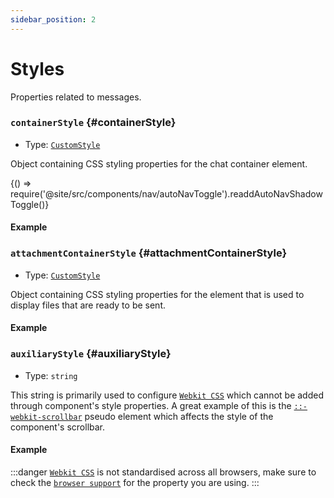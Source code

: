 ```yaml
---
sidebar_position: 2
---
```


# Styles

Properties related to messages.

### `containerStyle` {#containerStyle}

- Type: [`CustomStyle`](./sharedTypes/#customStyle)

Object containing CSS styling properties for the chat container element. <br />


<BrowserOnly>{() => require('@site/src/components/nav/autoNavToggle').readdAutoNavShadowToggle()}</BrowserOnly>

#### Example

<ComponentContainer>
  <AiAssistantBrowser
    containerStyle={{backgroundColor: '#f7f7f7', borderRadius: '15px'}}
    service={{custom: {demo: true}}}
  ></AiAssistantBrowser>
</ComponentContainer>

<LineBreak></LineBreak>

### `attachmentContainerStyle` {#attachmentContainerStyle}

- Type: [`CustomStyle`](./sharedTypes/#customStyle)

Object containing CSS styling properties for the element that is used to display files that are ready to be sent. <br />

#### Example

<ComponentContainer>
  <AiAssistantBrowser
    attachmentContainerStyle={{backgroundColor: '#76fffc57'}}
    service={{custom: {demo: {displayFileAttachmentContainer: true}}}}
  ></AiAssistantBrowser>
</ComponentContainer>

<LineBreak></LineBreak>

### `auxiliaryStyle` {#auxiliaryStyle}

- Type: `string`

This string is primarily used to configure [`Webkit CSS`](https://developer.mozilla.org/en-US/docs/Web/CSS/WebKit_Extensions) which cannot be added through component's style properties. A great
example of this is the [`::-webkit-scrollbar`](https://developer.mozilla.org/en-US/docs/Web/CSS/::-webkit-scrollbar) pseudo element which affects the style of the component's scrollbar.

#### Example

<ComponentContainer>
  <AiAssistantBrowser
    service={{custom: {demo: true}}}
    initialMessages={[
      {text: 'Hey, how are you?', role: 'user'},
      {text: 'I am doing great, how about you?', role: 'ai'},
      {text: 'What is the meaning of life?', role: 'user'},
      {
        text: 'This ultimately depends on the person, but it could be the pursuit of happiness or fulfillment.',
        role: 'ai',
      },
      {text: 'I just feel like sleeping all day...', role: 'user'},
      {text: 'As long as it makes you happy!', role: 'ai'},
    ]}
    auxiliaryStyle="
      ::-webkit-scrollbar {
        width: 10px;
        height: 10px;
      }
      ::-webkit-scrollbar-thumb {
        background-color: #54a7ff;
        border-radius: 5px;
      }"
  ></AiAssistantBrowser>
</ComponentContainer>

:::danger
[`Webkit CSS`](https://developer.mozilla.org/en-US/docs/Web/CSS/WebKit_Extensions) is not standardised across all browsers, make sure to check the [`browser support`](https://caniuse.com/)
for the property you are using.
:::

<LineBreak></LineBreak>
